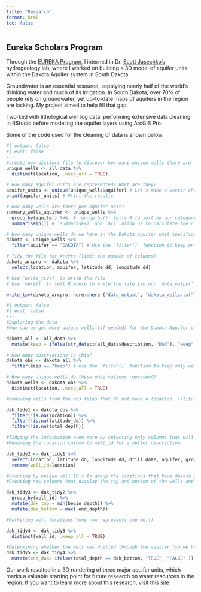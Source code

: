 ```yaml
---
title: "Research"
format: html
toc: false
---
```


## Eureka Scholars Program

Through the [EUREKA Program](https://eureka.csep.ucsb.edu/), I interned in Dr. [Scott Jasechko’s](https://bren.ucsb.edu/people/scott-jasechko) hydrogeology lab, where I worked on building a 3D model of aquifer units within the Dakota Aquifer system in South Dakota.

Groundwater is an essential resource, supplying nearly half of the world’s drinking water and much of its irrigation. In South Dakota, over 70% of people rely on groundwater, yet up-to-date maps of aquifers in the region are lacking. My project aimed to help fill that gap.

I worked with lithological well log data, performing extensive data cleaning in RStudio before modeling the aquifer layers using ArcGIS Pro.

Some of the code used for the cleaning of data is shown below

```r
#| output: false
#| eval: false
---
#create new distinct file to discover how many unique wells there are
unique_wells <- all_data %>% 
  distinct(location, .keep_all = TRUE) 

# How many aquifer units are represented? What are they? 
aquifer_units <- unique(unique_wells$aquifer) # Let's make a vector character string with all of the units
print(aquifer_units) # Print the results 

# How many wells are there per aquifer unit? 
summary_wells_aquifer <- unique_wells %>% 
  group_by(aquifer) %>%  # `group_by()` tells R to sort by our category aquifer (the column)
  summarise(n()) # `summarise()` and `n()` allow us to calculate the n (count) of wells 

# How many unique wells do we have in the Dakota Aquifer unit specifically?
dakota <- unique_wells %>% 
  filter(aquifer == "DAKOTA") # Use the `filter()` function to keep only wells that are drilled in the aquifer unit "Dakota" 

# Tidy the file for ArcPro (limit the number of columns) 
dakota_arcpro <- dakota %>% 
  select(location, aquifer, latitude_dd, longitude_dd) 

# Use `write_tsv()` to write the file 
# Use `here()` to tell R where to write the file (in our 'data_output' folder)

write_tsv(dakota_arcpro, here::here ("data_output", "dakota_wells.txt"))

```

```r
#| output: false
#| eval: false
---
#Exploring the data
#How can we get more unique wells (if needed) for the Dakota Aquifer unit (hint: the 'description' column)? 

dakota_all <- all_data %>% 
  mutate(keep = ifelse(str_detect(all_data$description, "DAK"), "keep", NA)) #detect "dak" in well description and create new colun categorized either "keep" or NA

# How many observations is this? 
dakota_obs <- dakota_all %>% 
  filter(keep == "keep") # use the `filter()` function to keep only wells that we identified that have the Dakota in their description 

# How many unique wells do these observations represent? 
dakota_wells <- dakota_obs %>% 
  distinct(location, .keep_all = TRUE)

#Removing wells from the obs files that do not have a location, latitude, or longitude

dak_tidy1 <- dakota_obs %>% 
  filter(!is.na(location)) %>% 
  filter(!is.na(latitude_dd)) %>% 
  filter(!is.na(total_depth))

#Tidying the information even more by selecting only columns that will be useful for our project
#Renaming the location column to well_id for a better description

dak_tidy2 <- dak_tidy1 %>% 
  select(location, latitude_dd, longitude_dd, drill_date, aquifer, ground_elevation, total_depth, begin_depth, end_depth, description) %>%
  rename(well_id=location)

#Grouping by unique well ID's to group the locations that have dakota observations in multiple layers
#Creating new columns that display the top and bottom of the wells and locations

dak_tidy3 <- dak_tidy2 %>% 
  group_by(well_id) %>% 
  mutate(dak_top = min(begin_depth)) %>% 
  mutate(dak_bottom = max( end_depth))

#Gathering well locations (one row represents one well)

dak_tidy4 <- dak_tidy3 %>% 
  distinct(well_id, .keep_all = TRUE)

#Determining whether the well was drilled through the aquifer (so we have an accurate start and end) or if the bottom of the well is when drilling ended
dak_tidy5 <- dak_tidy4 %>% 
  mutate(end_dak= ifelse(total_depth == dak_bottom, "TRUE", "FALSE" ))
```

Our work resulted in a 3D rendering of three major aquifer units, which marks a valuable starting point for future research on water resources in the region. If you want to learn more about this research, visit this [site](https://lbraconilazarini.wixsite.com/3d-model-dakota-aqui)
